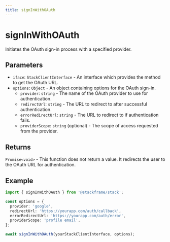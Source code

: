 ```yaml
---
title: signInWithOAuth
---
```


# signInWithOAuth

Initiates the OAuth sign-in process with a specified provider.

## Parameters

- `iface`: `StackClientInterface` - An interface which provides the method to get the OAuth URL.
- `options`: `Object` - An object containing options for the OAuth sign-in.
  - `provider`: `string` - The name of the OAuth provider to use for authentication.
  - `redirectUrl`: `string` - The URL to redirect to after successful authentication.
  - `errorRedirectUrl`: `string` - The URL to redirect to if authentication fails.
  - `providerScope`: `string` (optional) - The scope of access requested from the provider.

## Returns

`Promise<void>` - This function does not return a value. It redirects the user to the OAuth URL for authentication.

## Example

```typescript
import { signInWithOAuth } from '@stackframe/stack';

const options = {
  provider: 'google',
  redirectUrl: 'https://yourapp.com/auth/callback',
  errorRedirectUrl: 'https://yourapp.com/auth/error',
  providerScope: 'profile email',
};

await signInWithOAuth(yourStackClientInterface, options);
```